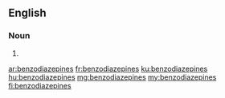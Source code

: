 ==English==

===Noun===
{{head|en|plural}}

# {{plural of|benzodiazepine|lang=en}}

[[ar:benzodiazepines]]
[[fr:benzodiazepines]]
[[ku:benzodiazepines]]
[[hu:benzodiazepines]]
[[mg:benzodiazepines]]
[[my:benzodiazepines]]
[[fi:benzodiazepines]]